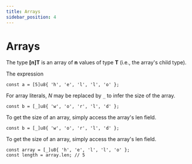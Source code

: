 ```yaml
---
title: Arrays
sidebar_position: 4
---
```


# Arrays

The type **[n]T** is an array of **n** values of type **T** (i.e., the array's child type).

The expression
```zig
const a = [5]u8{ 'h', 'e', 'l', 'l', 'o' };
```

For array literals, *N* may be replaced by `_` to infer the size of the array.
```zig
const b = [_]u8{ 'w', 'o', 'r', 'l', 'd' };
```

To get the size of an array, simply access the array's len field.
```zig
const b = [_]u8{ 'w', 'o', 'r', 'l', 'd' };
```

To get the size of an array, simply access the array's len field.
```zig
const array = [_]u8{ 'h', 'e', 'l', 'l', 'o' };
const length = array.len; // 5
```